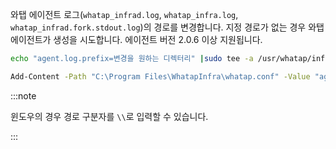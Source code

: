 와탭 에이전트 로그(`whatap_infrad.log`, `whatap_infra.log`, `whatap_infrad.fork.stdout.log`)의 경로를 변경합니다. 지정 경로가 없는 경우 와탭 에이전트가 생성을 시도합니다. 에이전트 버전 2.0.6 이상 지원됩니다.

<Tabs groupId='server-user-script'>
<TabItem value="lxs" label="Linux Shell">

```bash title=SH
echo "agent.log.prefix=변경을 원하는 디렉터리" |sudo tee -a /usr/whatap/infra/conf/whatap.conf
```

</TabItem>
<TabItem value="wps" label="Windows Powershell">

```bash title=SH
Add-Content -Path "C:\Program Files\WhatapInfra\whatap.conf" -Value "agent.log.prefix=변경을 원하는 디렉터리"
```

</TabItem>
</Tabs>

:::note

윈도우의 경우 경로 구분자를 `\\`로 입력할 수 있습니다.

:::

